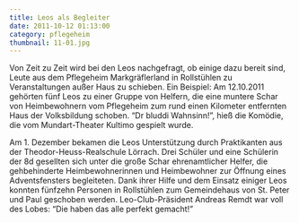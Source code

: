 ```yaml
---
title: Leos als Begleiter
date: 2011-10-12 01:13:00
category: pflegeheim
thumbnail: 11-01.jpg
---
```


Von Zeit zu Zeit wird bei den Leos nachgefragt, ob einige dazu bereit sind, Leute aus dem Pflegeheim Markgräflerland in Rollstühlen zu Veranstaltungen außer Haus zu schieben. Ein Beispiel: Am 12.10.2011 gehörten fünf Leos zu einer Gruppe von Helfern, die eine muntere Schar von Heimbewohnern vom Pflegeheim zum rund einen Kilometer entfernten Haus der Volksbildung schoben. “Dr bluddi Wahnsinn!”, hieß die Komödie, die vom Mundart-Theater Kultimo gespielt wurde.

Am 1. Dezember bekamen die Leos Unterstützung durch Praktikanten aus der Theodor-Heuss-Realschule Lörrach. Drei Schüler und eine Schülerin der 8d gesellten sich unter die große Schar ehrenamtlicher Helfer, die gehbehinderte Heimbewohnerinnen und Heimbewohner zur Öffnung eines Adventsfensters begleiteten. Dank ihrer Hilfe und dem Einsatz einiger Leos konnten fünfzehn Personen in Rollstühlen zum Gemeindehaus von St. Peter und Paul geschoben werden. Leo-Club-Präsident Andreas Remdt war voll des Lobes: “Die haben das alle perfekt gemacht!”

